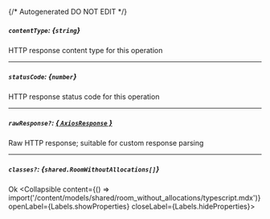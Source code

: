{/* Autogenerated DO NOT EDIT  */}

##### `contentType`: *{`string`}*
HTTP response content type for this operation

---
##### `statusCode`: *{`number`}*
HTTP response status code for this operation

---
##### `rawResponse?`: [*{ `AxiosResponse` }*](https://axios-http.com/docs/res_schema)
Raw HTTP response; suitable for custom response parsing

---
##### `classes?`: *{`shared.RoomWithoutAllocations[]`}*
Ok
<Collapsible content={() => import('/content/models/shared/room_without_allocations/typescript.mdx')} openLabel={Labels.showProperties} closeLabel={Labels.hideProperties}>
</Collapsible>


